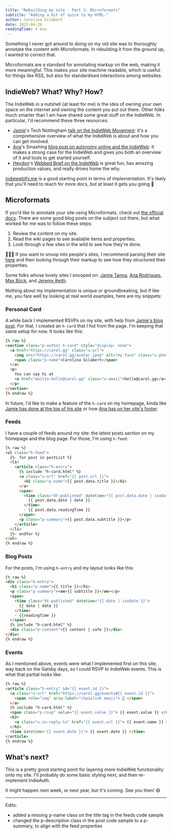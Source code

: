 ```yaml
---
title: "Rebuilding my site - Part 2: Microformats"
subtitle: "Adding a bit of spice to my HTML."
author: Carolina Gilabert
date: 2021-04-26
readingTime: 4 min
---
```


Something I never got around to doing on my old site was to thoroughly annotate the content with Microformats. In rebuilding it from the ground up, I wanted to correct that.

Microformats are a standard for annotating markup on the web, making it more meaningful. This makes your site machine readable, which is useful for things like RSS, but also for standardised interactions among websites.

## IndieWeb? What? Why? How?

The IndieWeb in a nutshell (at least for me) is the idea of owning your own space on the internet and owning the content you put out there. Other folks much smarter than I am have shared some great stuff on the IndieWeb. In particular, I'd recommend these three resources:

- [Jamie](https://www.jvt.me)'s Tech Nottingham [talk on the IndieWeb Movement](https://www.youtube.com/watch?v=qFXOZww5mmE): it's a comprehensive overview of what the IndieWeb is about and how you can get involved.
- [Ana](https://ohhelloana.blog)'s Smashing [blog post on autonomy online and the IndieWeb](https://www.smashingmagazine.com/2020/08/autonomy-online-indieweb/): it makes a strong case for the IndieWeb and gives you both an overview of it and tools to get started yourself.
- [Heydon](https://heydonworks.com)'s [Webbed Brief on the IndieWeb](https://briefs.video/videos/why-the-indieweb/) is great fun, has amazing production values, and really drives home the why.

[indiewebify.me](http://indiewebify.me/) is a good starting point in terms of implementation. It's likely that you'll need to reach for more docs, but at least it gets you going 🙂

## Microformats

If you'd like to annotate your site using Microformats, check out [the official docs](https://microformats.io/). There are some good blog posts on the subject out there, but what worked for me was to follow these steps:

1. Review the content on my site.
2. Read the wiki pages to see available items and properties.
3. Look through a few sites in the wild to see how they're done.

🕵🏼‍♀️ If you want to snoop into people's sites, I recommend parsing their site [here](https://php.microformats.io/) and then looking through their markup to see how they structured their properties.

Some folks whose lovely sites I snooped on: [Jamie Tanna](https://www.jvt.me/), [Ana Rodrigues](https://ohhelloana.blog/), [Max Böck](https://mxb.dev/), and [Jeremy Keith](https://adactio.com/).

Nothing about my implementation is unique or groundbreaking, but if like me, you fare well by looking at real world examples, here are my snippets:

### Personal Card

A while back I implemented RSVPs on my site, with help from [Jamie's blog post](https://www.jvt.me/posts/2019/08/21/rsvp-from-your-website/). For that, I created an `h-card` that I hid from the page. I'm keeping that same setup for now. It looks like this:

```html
{% raw %}
<section class="p-author h-card" style="display: none">
  <a href="https://carol.gg" class="u-url">
    <img src="https://carol.gg/avatar.jpeg" alt="my face" class="u-photo" />
    <span class="p-name">Carolina Gilabert</span>
  </a>
  <p>
    You can say hi at
    <a href="mailto:hello@carol.gg" class="u-email">hello@carol.gg</a>
  </p>
</section>
{% endraw %}
```

In future, I'd like to make a feature of the `h-card` on my homepage, kinda like [Jamie has done at the top of his site](https://www.jvt.me/) or how [Ana has on her site's footer](https://ohhelloana.blog/).

### Feeds

I have a couple of feeds around my site: the latest posts section on my homepage and the blog page. For those, I'm using `h-feed`:

```html
{% raw %}
<ul class="h-feed">
  {%- for post in postList %}
  <li>
    <article class="h-entry">
      {% include "h-card.html" %}
      <a class="u-url" href="{{ post.url }}">
        <h2 class="p-name">{{ post.data.title }}</h2>
      </a>
      <span>
        <time class="dt-published" datetime="{{ post.data.date | isoDate }}">
          {{ post.data.date | date }}
        </time>
        · {{ post.data.readingTime }}
      </span>
      <p class="p-summary">{{ post.data.subtitle }}</p>
    </article>
  </li>
  {%- endfor %}
</ul>
{% endraw %}
```

### Blog Posts

For the posts, I'm using `h-entry` and my layout looks like this:

```html
{% raw %}
<div class="h-entry">
  <h1 class="p-name">{{ title }}</h1>
  <p class="p-summary"><em>{{ subtitle }}</em></p>
  <span>
    <time class="dt-published" datetime="{{ date | isoDate }}">
      {{ date | date }}
    </time>
    · {{readingTime }}
  </span>
  {% include "h-card.html" %}
  <div class="e-content">{{ content | safe }}</div>
</div>
{% endraw %}
```

### Events

As I mentioned above, events were what I implemented first on this site, way back on the Gatsby days, so I could RSVP to IndieWeb events. This is what that partial looks like:

```html
{% raw %}
<article class="h-entry" id="{{ event.id }}">
  <a class="u-url" href="https://carol.gg/events#{{ event.id }}">
    <span role="img" aria-label="chainlink emoji"> 🔗 </span>
  </a>
  {% include "h-card.html" %}
  <span class="p-rsvp" value="{{ event.value }}"> {{ event.value }} </span>
  <h2>
    <a class="u-in-reply-to" href="{{ event.url }}"> {{ event.name }} </a>
  </h2>
  <time datetime="{{ event.date }}"> {{ event.date }} </time>
</article>
{% endraw %}
```

## What's next?

This is a pretty good starting point for layering more IndieWeb functionality onto my site. I'll probably do some basic styling next, and then re-implement IndieAuth.

It might happen next week, or next year, but it's coming. See you then! 😄

---

Edits:

- added a missing p-name class on the title tag in the feeds code sample
- changed the p-description class in the post code sample to a p-summary, to align with the feed properties
